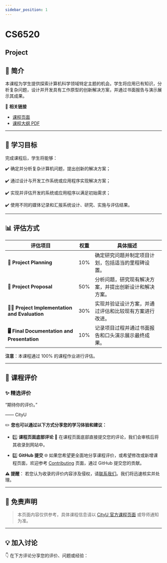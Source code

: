 ```yaml
---
sidebar_position: 1
---
```


# CS6520
## Project

## **📘 简介**
本课程为学生提供探索计算机科学领域特定主题的机会。学生将应用已有知识，分析复杂问题，设计并开发具有工作原型的创新解决方案，并通过书面报告与演示展示其成果。

🔗 **相关链接**
- [课程页面](https://www.cityu.edu.hk/catalogue/pg/202425/course/CS6520.htm)
- [课程大纲 PDF](https://www.cityu.edu.hk/catalogue/pg/202425/course/CS6520.pdf)

---

## **🎯 学习目标**

完成课程后，学生将能够：

✔️ 确定并分析复杂计算机问题，提出创新的解决方案；

✔️ 通过设计与开发工作系统或应用程序实现解决方案；

✔️ 实现并评估开发的系统或应用程序以满足初始需求；

✔️ 使用不同的媒体记录和汇报系统设计、研究、实施与评估结果。

---

## **📊 评估方式**

| **评估项目**              | **权重** | **具体描述**                                                                                       |
|--------------------------|---------|---------------------------------------------------------------------------------------------------|
| **📝 Project Planning**    | 10%     | 确定研究问题并制定项目计划，包括适当的里程碑设置。                                                    |
| **📄 Project Proposal**     | 50%     | 分析问题，研究现有解决方案，并提出创新设计和解决方案。                                                |
| **🧑‍💻 Project Implementation and Evaluation** | 30% | 实现并验证设计方案，并通过评估和比较现有方案进行改进。                                              |
| **🖥️ Final Documentation and Presentation**    | 10%     | 记录项目过程并通过书面报告和口头演示展示最终成果。                                                    |

**注意**：本课程通过 100% 的课程作业进行评估。

---

## **💬 课程评价**

### ✨ **精选评价**
<div className={commentStyles.commentBox}>
    <p className={commentStyles.commentText}>
        “期待你的评价。”
    </p>
    <p className={commentStyles.commentAuthor}>—— CityU</p>
</div>

✏️ **您也可以通过以下方式分享您的学习体验和建议：**

- 1️⃣ **课程页面底部评论**
💬 在课程页面底部直接提交您的评论，我们会审核后将其收录到网站中。

- 2️⃣ **GitHub 提交**
🌐 如果您希望更全面地分享课程评价，或希望修改或新增课程页面，欢迎参考 [Contributing](https://penjc.github.io/cityU-navigator/contributing) 页面，通过 GitHub 提交您的贡献。

**⚠️ 提醒**：
若您认为收录的评价内容涉及侵权，请[联系我们](https://github.com/penjc/cityU-navigator/issues)。我们将迅速核实并处理。

---

## **📌 免责声明**

> 本页面内容仅供参考，具体课程信息请以 [CityU 官方课程页面](https://www.cityu.edu.hk/academic/catalogue) 或导师通知为准。

---

## **💡 加入讨论**

👇 在下方评论分享您的评价、问题或经验：
<Utterances />